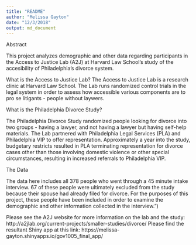 ```yaml
---
title: "README"
author: "Melissa Gayton"
date: "12/3/2018"
output: md_document
---
```


Abstract

This project analyzes demographic and other data regarding participants in the Access to Justice Lab (A2J) at Harvard Law School's study of the accesibility of Philadelphia's divorce system.

What is the Access to Justice Lab?
The Access to Justice Lab is a research clinic at Harvard Law School. The Lab runs randomized control trials in the legal system in order to assess how accessible various components are to pro se litigants - people without laywers. 

What is the Philadelphia Divorce Study? 

The Philadelphia Divorce Study randomized people looking for divorce into two groups - having a lawyer, and not having a lawyer but having self-help materials. The Lab partnered with Philadelphia Legal Services (PLA) and Philadelphia VIP to offer representation. Approximately a year into the study, budgetary restricts resulted in PLA terminating representation for divorce cases other than those involving domestic violence or other special circumstances, resulting in increased referrals to Philadelphia VIP.

The Data

The data here includes all 378 people who went through a 45 minute intake interview. 67 of these people were ultimately excluded from the study because their spouse had already filed for divorce. For the purposes of this project, these people have been included in order to examine the demographic and other information collected in the interview.")

Please see the A2J website for more information on the lab and the study:
http://a2jlab.org/current-projects/smaller-studies/divorce/
Please find the resultant Shiny app at this link:
https://melissa-gayton.shinyapps.io/gov1005_final_app/